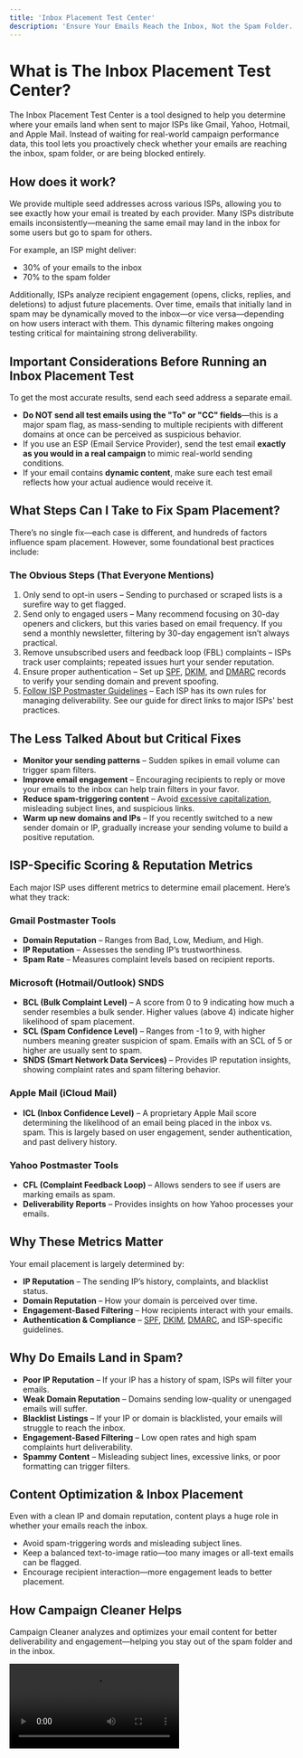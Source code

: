 ```yaml
---
title: 'Inbox Placement Test Center'
description: 'Ensure Your Emails Reach the Inbox, Not the Spam Folder.'
---
```


# What is The Inbox Placement Test Center?
The Inbox Placement Test Center is a tool designed to help you determine where your emails land when sent to major ISPs like Gmail, Yahoo, Hotmail, and Apple Mail. Instead of waiting for real-world campaign performance data, this tool lets you proactively check whether your emails are reaching the inbox, spam folder, or are being blocked entirely.

## How does it work?
We provide multiple seed addresses across various ISPs, allowing you to see exactly how your email is treated by each provider. Many ISPs distribute emails inconsistently—meaning the same email may land in the inbox for some users but go to spam for others.

For example, an ISP might deliver:

- 30% of your emails to the inbox
- 70% to the spam folder

Additionally, ISPs analyze recipient engagement (opens, clicks, replies, and deletions) to adjust future placements. Over time, emails that initially land in spam may be dynamically moved to the inbox—or vice versa—depending on how users interact with them. This dynamic filtering makes ongoing testing critical for maintaining strong deliverability.

## Important Considerations Before Running an Inbox Placement Test 
To get the most accurate results, send each seed address a separate email.

- **Do NOT send all test emails using the "To" or "CC" fields**—this is a major spam flag, as mass-sending to multiple recipients with different domains at once can be perceived as suspicious behavior.
- If you use an ESP (Email Service Provider), send the test email **exactly as you would in a real campaign** to mimic real-world sending conditions.
- If your email contains **dynamic content**, make sure each test email reflects how your actual audience would receive it.

## What Steps Can I Take to Fix Spam Placement? 
There’s no single fix—each case is different, and hundreds of factors influence spam placement. However, some foundational best practices include:

### The Obvious Steps (That Everyone Mentions) 

1. Only send to opt-in users – Sending to purchased or scraped lists is a surefire way to get flagged.
2. Send only to engaged users – Many recommend focusing on 30-day openers and clickers, but this varies based on email frequency. If you send a monthly newsletter, filtering by 30-day engagement isn’t always practical.
3. Remove unsubscribed users and feedback loop (FBL) complaints – ISPs track user complaints; repeated issues hurt your sender reputation.
4. Ensure proper authentication – Set up [SPF](https://campaigncleaner.com/email-deliverability-guide.html#what-is-spf-), [DKIM](https://campaigncleaner.com/email-deliverability-guide.html#what-is-dkim-), and [DMARC](https://campaigncleaner.com/email-deliverability-guide.html#what-is-dmarc-) records to verify your sending domain and prevent spoofing.
5. [Follow ISP Postmaster Guidelines](https://campaigncleaner.com/email-deliverability-guide.html#postmaster-guidelines) – Each ISP has its own rules for managing deliverability. See our guide for direct links to major ISPs' best practices.

## The Less Talked About but Critical Fixes
- **Monitor your sending patterns** – Sudden spikes in email volume can trigger spam filters.
- **Improve email engagement** – Encouraging recipients to reply or move your emails to the inbox can help train filters in your favor.
- **Reduce spam-triggering content** – Avoid [excessive capitalization](https://docs.campaigncleaner.com/features-settings/punctuation-caps-h-tags), misleading subject lines, and suspicious links.
- **Warm up new domains and IPs** – If you recently switched to a new sender domain or IP, gradually increase your sending volume to build a positive reputation.


## ISP-Specific Scoring & Reputation Metrics
Each major ISP uses different metrics to determine email placement. Here’s what they track:

### Gmail Postmaster Tools
- **Domain Reputation** – Ranges from Bad, Low, Medium, and High.
- **IP Reputation** – Assesses the sending IP’s trustworthiness.
- **Spam Rate** – Measures complaint levels based on recipient reports.

### Microsoft (Hotmail/Outlook) SNDS
- **BCL (Bulk Complaint Level)** – A score from 0 to 9 indicating how much a sender resembles a bulk sender. Higher values (above 4) indicate higher likelihood of spam placement.
- **SCL (Spam Confidence Level)** – Ranges from -1 to 9, with higher numbers meaning greater suspicion of spam. Emails with an SCL of 5 or higher are usually sent to spam.
- **SNDS (Smart Network Data Services)** – Provides IP reputation insights, showing complaint rates and spam filtering behavior.

### Apple Mail (iCloud Mail)
- **ICL (Inbox Confidence Level)** – A proprietary Apple Mail score determining the likelihood of an email being placed in the inbox vs. spam. This is largely based on user engagement, sender authentication, and past delivery history.

### Yahoo Postmaster Tools
- **CFL (Complaint Feedback Loop)** – Allows senders to see if users are marking emails as spam.
- **Deliverability Reports** – Provides insights on how Yahoo processes your emails.

## Why These Metrics Matter
Your email placement is largely determined by:

- **IP Reputation** – The sending IP’s history, complaints, and blacklist status.
- **Domain Reputation** – How your domain is perceived over time.
- **Engagement-Based Filtering** – How recipients interact with your emails.
- **Authentication & Compliance** – [SPF](https://campaigncleaner.com/email-deliverability-guide.html#what-is-spf-), [DKIM](https://campaigncleaner.com/email-deliverability-guide.html#what-is-dkim-), [DMARC](https://campaigncleaner.com/email-deliverability-guide.html#what-is-dmarc-), and ISP-specific guidelines.

## Why Do Emails Land in Spam?

- **Poor IP Reputation** – If your IP has a history of spam, ISPs will filter your emails.
- **Weak Domain Reputation** – Domains sending low-quality or unengaged emails will suffer.
- **Blacklist Listings** – If your IP or domain is blacklisted, your emails will struggle to reach the inbox.
- **Engagement-Based Filtering** – Low open rates and high spam complaints hurt deliverability.
- **Spammy Content** – Misleading subject lines, excessive links, or poor formatting can trigger filters.

## Content Optimization & Inbox Placement
Even with a clean IP and domain reputation, content plays a huge role in whether your emails reach the inbox.

- Avoid spam-triggering words and misleading subject lines.
- Keep a balanced text-to-image ratio—too many images or all-text emails can be flagged.
- Encourage recipient interaction—more engagement leads to better placement.

## How Campaign Cleaner Helps
Campaign Cleaner analyzes and optimizes your email content for better deliverability and engagement—helping you stay out of the spam folder and in the inbox.

<video controls class="w-full aspect-video" src="https://campaigncleaner.com/assets/videos/inbox-tester.mp4"></video>

